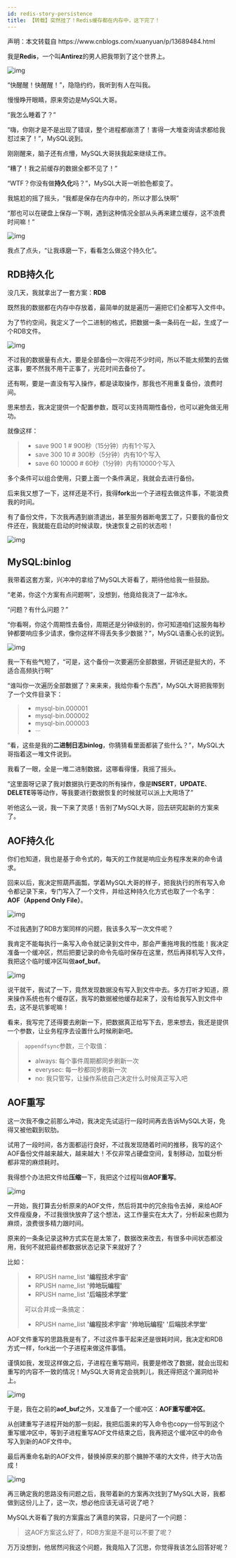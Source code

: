 ```yaml
---
id: redis-story-persistence
title: 【转载】突然挂了！Redis缓存都在内存中，这下完了！
---
```


<TipBox>
  声明：本文转载自 <Link href='https://www.cnblogs.com/xuanyuan/p/13689484.html'>https://www.cnblogs.com/xuanyuan/p/13689484.html</Link>
</TipBox>

我是**Redis**，一个叫**Antirez**的男人把我带到了这个世界上。

![img](https://upyun.shiguangping.com/imgs/20200926112705.jpg)

“快醒醒！快醒醒！”，隐隐约约，我听到有人在叫我。

慢慢睁开眼睛，原来旁边是MySQL大哥。

“我怎么睡着了？”

“嗨，你刚才是不是出现了错误，整个进程都崩溃了！害得一大堆查询请求都给我怼过来了！”，MySQL说到。

刚刚醒来，脑子还有点懵，MySQL大哥扶我起来继续工作。

“糟了！我之前缓存的数据全都不见了！”

“WTF？你没有做**持久化**吗？”，MySQL大哥一听脸色都变了。

我尴尬的摇了摇头，“我都是保存在内存中的，所以才那么快啊”

“那也可以在硬盘上保存一下啊，遇到这种情况全部从头再来建立缓存，这不浪费时间嘛！”

![img](https://upyun.shiguangping.com/imgs/20200926112819.png)

我点了点头，“让我琢磨一下，看看怎么做这个持久化”。

## RDB持久化

没几天，我就拿出了一套方案：**RDB**

既然我的数据都在内存中存放着，最简单的就是遍历一遍把它们全都写入文件中。

为了节约空间，我定义了一个二进制的格式，把数据一条一条码在一起，生成了一个RDB文件。

![img](https://upyun.shiguangping.com/imgs/20200926112831.png)

不过我的数据量有点大，要是全部备份一次得花不少时间，所以不能太频繁的去做这事，要不然我不用干正事了，光花时间去备份了。

还有啊，要是一直没有写入操作，都是读取操作，那我也不用重复备份，浪费时间。

思来想去，我决定提供一个配置参数，既可以支持周期性备份，也可以避免做无用功。

就像这样：

>- save 900 1   # 900秒（15分钟）内有1个写入
>- save 300 10   # 300秒（5分钟）内有10个写入
>- save 60 10000  # 60秒（1分钟）内有10000个写入

多个条件可以组合使用，只要上面一个条件满足，我就会去进行备份。

后来我又想了一下，这样还是不行，我得**fork**出一个子进程去做这件事，不能浪费我的时间。

有了备份文件，下次我再遇到崩溃退出，甚至服务器断电罢工了，只要我的备份文件还在，我就能在启动的时候读取，快速恢复之前的状态啦！

![img](https://upyun.shiguangping.com/imgs/20200926112914.png)

## MySQL:binlog

我带着这套方案，兴冲冲的拿给了MySQL大哥看了，期待他给我一些鼓励。

“老弟，你这个方案有点问题啊”，没想到，他竟给我浇了一盆冷水。

“问题？有什么问题？”

“你看啊，你这个周期性去备份，周期还是分钟级别的，你可知道咱们这服务每秒钟都要响应多少请求，像你这样不得丢失多少数据？”，MySQL语重心长的说到。

![img](https://upyun.shiguangping.com/imgs/20200926113004.png)

我一下有些气短了，“可是，这个备份一次要遍历全部数据，开销还是挺大的，不适合高频执行啊”

“谁叫你一次遍历全部数据了？来来来，我给你看个东西”，MySQL大哥把我带到了一个文件目录下：

> - mysql-bin.000001
> - mysql-bin.000002
> - mysql-bin.000003
> - ···

“看，这些是我的**二进制日志binlog**，你猜猜看里面都装了些什么？”，MySQL大哥指着这一堆文件说到。

我看了一眼，全是一堆二进制数据，这哪看得懂，我摇了摇头。

“这里面呀记录了我对数据执行更改的所有操作，像是**INSERT**，**UPDATE**、**DELETE**等等动作，等我要进行数据恢复的时候就可以派上大用场了”

听他这么一说，我一下来了灵感！告别了MySQL大哥，回去研究起新的方案来了。

## AOF持久化

你们也知道，我也是基于命令式的，每天的工作就是响应业务程序发来的命令请求。

回来以后，我决定照葫芦画瓢，学着MySQL大哥的样子，把我执行的所有写入命令都记录下来，专门写入了一个文件，并给这种持久化方式也取了一个名字：**AOF（Append Only File）**。

![img](https://upyun.shiguangping.com/imgs/20200926113040.png)

不过我遇到了RDB方案同样的问题，我该多久写一次文件呢？

我肯定不能每执行一条写入命令就记录到文件中，那会严重拖垮我的性能！我决定准备一个缓冲区，然后把要记录的命令先临时保存在这里，然后再择机写入文件，我把这个临时缓冲区叫做**aof_buf**。

![img](https://upyun.shiguangping.com/imgs/20200926113055.png)

说干就干，我试了一下，竟然发现数据没有写入到文件中去。多方打听才知道，原来操作系统也有个缓存区，我写的数据被他缓存起来了，没有给我写入到文件中去，这不是坑爹呢嘛！

看来，我写完了还得要去刷新一下，把数据真正给写下去，思来想去，我还是提供一个参数，让业务程序去设置什么时候刷新吧。

>`appendfsync`参数，三个取值：
>
>- always: 每个事件周期都同步刷新一次
>- everysec: 每一秒都同步刷新一次
>- no: 我只管写，让操作系统自己决定什么时候真正写入吧

## AOF重写

这一次我不像之前那么冲动，我决定先试运行一段时间再去告诉MySQL大哥，免得又被他戳到软肋。

试用了一段时间，各方面都运行良好，不过我发现随着时间的推移，我写的这个AOF备份文件越来越大，越来越大！不仅非常占硬盘空间，复制移动，加载分析都非常的麻烦耗时。

我得想个办法把文件给**压缩**一下，我把这个过程叫做**AOF重写**。

![img](https://upyun.shiguangping.com/imgs/20200926113127.png)

一开始，我打算去分析原来的AOF文件，然后将其中的冗余指令去掉，来给AOF文件瘦瘦身，不过我很快放弃了这个想法，这工作量实在太大了，分析起来也颇为麻烦，浪费很多精力跟时间。

原来的一条条记录这种方式实在是太笨了，数据改来改去，有很多中间状态都没用，我何不就把最终都数据状态记录下来就好了？

比如：

> - RPUSH name_list **'编程技术宇宙'**
> - RPUSH name_list **'帅地玩编程'**
> - RPUSH name_list **'后端技术学堂'**
>
> 可以合并成一条搞定：
>
> - RPUSH name_list **'编程技术宇宙'** **'帅地玩编程'** **'后端技术学堂'**

AOF文件重写的思路我是有了，不过这件事干起来还是很耗时间，我决定和RDB方式一样，fork出一个子进程来做这件事情。

谨慎如我，发现这样做之后，子进程在重写期间，我要是修改了数据，就会出现和重写的内容不一致的情况！MySQL大哥肯定会挑刺儿，我还得把这个漏洞给补上。

![img](https://upyun.shiguangping.com/imgs/20200926113153.png)

于是，我在之前的**aof_buf**之外，又准备了一个缓冲区：**AOF重写缓冲区**。

从创建重写子进程开始的那一刻起，我把后面来的写入命令也copy一份写到这个重写缓冲区中，等到子进程重写AOF文件结束之后，我再把这个缓冲区中的命令写入到新的AOF文件中。

最后再重命名新的AOF文件，替换掉原来的那个臃肿不堪的大文件，终于大功告成！

![img](https://upyun.shiguangping.com/imgs/20200926113208.png)

再三确定我的思路没有问题之后，我带着新的方案再次找到了MySQL大哥，我都做到这份儿上了，这一次，想必他应该无话可说了吧？

MySQL大哥看了我的方案露出了满意的笑容，只是问了一个问题：

> 这AOF方案这么好了，RDB方案是不是可以不要了呢？

万万没想到，他居然问我这个问题，我竟陷入了沉思，你觉得我该怎么回答好呢？



